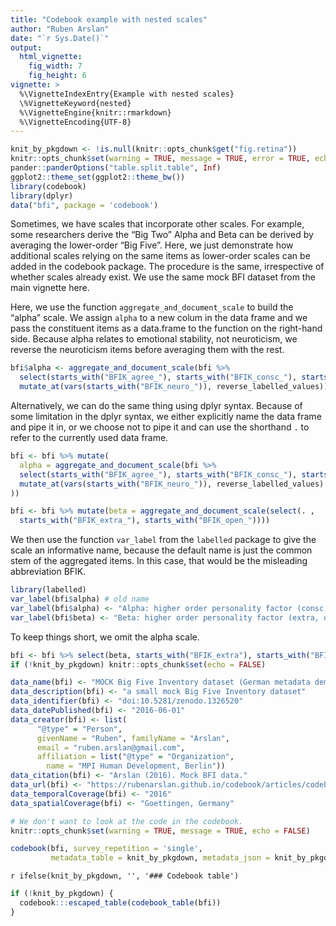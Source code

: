 ```yaml
---
title: "Codebook example with nested scales"
author: "Ruben Arslan"
date: "`r Sys.Date()`"
output:
  html_vignette:
    fig_width: 7
    fig_height: 6
vignette: >
  %\VignetteIndexEntry{Example with nested scales}
  \%VignetteKeyword{nested}
  %\VignetteEngine{knitr::rmarkdown}
  %\VignetteEncoding{UTF-8}
---
```


```r
knit_by_pkgdown <- !is.null(knitr::opts_chunk$get("fig.retina"))
knitr::opts_chunk$set(warning = TRUE, message = TRUE, error = TRUE, echo = TRUE)
pander::panderOptions("table.split.table", Inf)
ggplot2::theme_set(ggplot2::theme_bw())
library(codebook)
library(dplyr)
data("bfi", package = 'codebook')
```

Sometimes, we have scales that incorporate other scales. For example, some researchers
derive the "Big Two" Alpha and Beta can be derived by averaging the lower-order
"Big Five". Here, we just demonstrate how additional scales relying on the same
items as lower-order scales can be added in the codebook package. The procedure 
is the same, irrespective of whether scales already exist. We use the same
mock BFI dataset from the main vignette here.

Here, we use the function `aggregate_and_document_scale` to build the "alpha"
scale. We assign `alpha` to a new colum in the data frame and we pass the constituent
items as a data.frame to the function on the right-hand side. Because alpha
relates to emotional stability, not neuroticism, we reverse the neuroticism
items before averaging them with the rest.

```r
bfi$alpha <- aggregate_and_document_scale(bfi %>% 
  select(starts_with("BFIK_agree_"), starts_with("BFIK_consc_"), starts_with("BFIK_neuro_")) %>% 
  mutate_at(vars(starts_with("BFIK_neuro_")), reverse_labelled_values))
```

Alternatively, we can do the same thing using dplyr syntax. Because of some limitation
in the dplyr syntax, we either explicitly name the data frame and pipe it in,
or we choose not to pipe it and can use the shorthand `.` to refer to the currently
used data frame.

```r
bfi <- bfi %>% mutate(
  alpha = aggregate_and_document_scale(bfi %>% 
  select(starts_with("BFIK_agree_"), starts_with("BFIK_consc_"), starts_with("BFIK_neuro_")) %>% 
  mutate_at(vars(starts_with("BFIK_neuro_")), reverse_labelled_values)
))

bfi <- bfi %>% mutate(beta = aggregate_and_document_scale(select(. ,
  starts_with("BFIK_extra_"), starts_with("BFIK_open_"))))
```

We then use the function `var_label` from the `labelled` package to give the 
scale an informative name, because the default name is just the common stem of
the aggregated items. In this case, that would be the misleading abbreviation BFIK.
```r
library(labelled)
var_label(bfi$alpha) # old name
var_label(bfi$alpha) <- "Alpha: higher order personality factor (consc, neuro, agree)"
var_label(bfi$beta) <- "Beta: higher order personality factor (extra, open)"
```

To keep things short, we omit the alpha scale.
```r
bfi <- bfi %>% select(beta, starts_with("BFIK_extra"), starts_with("BFIK_open"))
if (!knit_by_pkgdown) knitr::opts_chunk$set(echo = FALSE)
```

```r
data_name(bfi) <- "MOCK Big Five Inventory dataset (German metadata demo)"
data_description(bfi) <- "a small mock Big Five Inventory dataset"
data_identifier(bfi) <- "doi:10.5281/zenodo.1326520"
data_datePublished(bfi) <- "2016-06-01"
data_creator(bfi) <- list(
      "@type" = "Person",
      givenName = "Ruben", familyName = "Arslan",
      email = "ruben.arslan@gmail.com", 
      affiliation = list("@type" = "Organization",
        name = "MPI Human Development, Berlin"))
data_citation(bfi) <- "Arslan (2016). Mock BFI data."
data_url(bfi) <- "https://rubenarslan.github.io/codebook/articles/codebook.html"
data_temporalCoverage(bfi) <- "2016" 
data_spatialCoverage(bfi) <- "Goettingen, Germany" 
```

```r
# We don't want to look at the code in the codebook.
knitr::opts_chunk$set(warning = TRUE, message = TRUE, echo = FALSE)
```

```r
codebook(bfi, survey_repetition = 'single',
         metadata_table = knit_by_pkgdown, metadata_json = knit_by_pkgdown)
```


`r ifelse(knit_by_pkgdown, '', '### Codebook table')`

```r
if (!knit_by_pkgdown) {
  codebook:::escaped_table(codebook_table(bfi))
}
```
